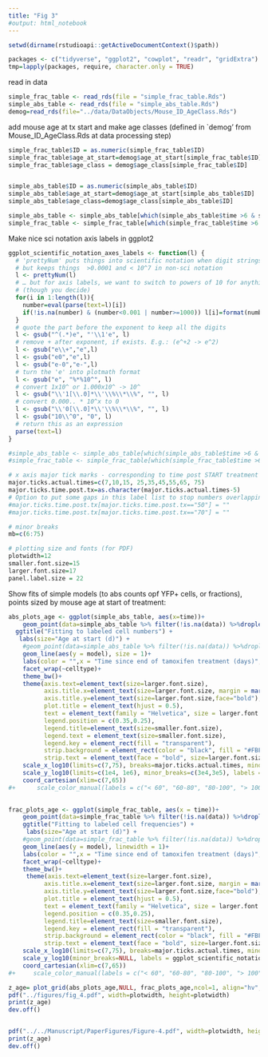 ```yaml
---
title: "Fig 3"
#output: html_notebook
---
```


```r
setwd(dirname(rstudioapi::getActiveDocumentContext()$path))

```

```r
packages <- c("tidyverse", "ggplot2", "cowplot", "readr", "gridExtra") 
tmp=lapply(packages, require, character.only = TRUE)
```

read in data

```r
simple_frac_table <- read_rds(file = "simple_frac_table.Rds")
simple_abs_table <- read_rds(file = "simple_abs_table.Rds")
demog=read_rds(file="../data/DataObjects/Mouse_ID_AgeClass.Rds")
```

add mouse age at tx start and make age classes (defined in `demog' from Mouse_ID_AgeClass.Rds at data processing step)

```r
simple_frac_table$ID = as.numeric(simple_frac_table$ID)
simple_frac_table$age_at_start=demog$age_at_start[simple_frac_table$ID]
simple_frac_table$age_class = demog$age_class[simple_frac_table$ID]


simple_abs_table$ID = as.numeric(simple_abs_table$ID)
simple_abs_table$age_at_start=demog$age_at_start[simple_abs_table$ID]
simple_abs_table$age_class=demog$age_class[simple_abs_table$ID]

simple_abs_table <- simple_abs_table[which(simple_abs_table$time >6 & simple_abs_table$time <67),]
simple_frac_table <- simple_frac_table[which(simple_frac_table$time >6 & simple_frac_table$time <67),]

```

Make nice sci notation axis labels in ggplot2

```r
ggplot_scientific_notation_axes_labels <- function(l) {
  # 'prettyNum' puts things into scientific notation when digit strings get past a certain length,
  # but keeps things  >0.0001 and < 10^7 in non-sci notation
  l <- prettyNum(l)
  # … but for axis labels, we want to switch to powers of 10 for anything >=10^3 or < 0.01
  # (though you decide)
  for(i in 1:length(l)){
    number=eval(parse(text=l)[i])
    if(!is.na(number) & (number<0.001 | number>=1000)) l[i]=format(number, scientific=TRUE)
  }
  # quote the part before the exponent to keep all the digits
  l <- gsub("^(.*)e", "'\\1'e", l)
  # remove + after exponent, if exists. E.g.: (e^+2 -> e^2)
  l <- gsub("e\\+","e",l)  
  l <- gsub("e0","e",l)  
  l <- gsub("e-0","e-",l) 
  # turn the 'e' into plotmath format
  l <- gsub("e", "%*%10^", l)
  # convert 1x10^ or 1.000x10^ -> 10^
  l <- gsub("\\'1[\\.0]*\\'\\%\\*\\%", "", l)
  # convert 0.000.. * 10^x to 0
  l <- gsub("\\'0[\\.0]*\\'\\%\\*\\%", "", l)
  l <- gsub("10\\^0", "0", l)
  # return this as an expression
  parse(text=l)
}

#simple_abs_table <- simple_abs_table[which(simple_abs_table$time >6 & simple_abs_table$time <66),]
#simple_frac_table <- simple_frac_table[which(simple_frac_table$time >6 & simple_frac_table$time <66),]

# x axis major tick marks - corresponding to time post START treatment
major.ticks.actual.times=c(7,10,15, 25,35,45,55,65, 75) 
major.ticks.time.post.tx=as.character(major.ticks.actual.times-5)
# Option to put some gaps in this label list to stop numbers overlapping
#major.ticks.time.post.tx[major.ticks.time.post.tx=="50"] = ""
#major.ticks.time.post.tx[major.ticks.time.post.tx=="70"] = ""

# minor breaks
mb=c(6:75)

# plotting size and fonts (for PDF)
plotwidth=12
smaller.font.size=15
larger.font.size=17
panel.label.size = 22
```

Show fits of simple models (to abs counts opf YFP+ cells, or fractions), points sized by mouse age at start of treatment: 

```r

abs_plots_age <- ggplot(simple_abs_table, aes(x=time))+
    geom_point(data=simple_abs_table %>% filter(!is.na(data)) %>%droplevels(), aes(y = data, size = age_class), alpha=0.3)+ 
  ggtitle("Fitting to labeled cell numbers") +
   labs(size="Age at start (d)") + 
    #geom_point(data=simple_abs_table %>% filter(!is.na(data)) %>%droplevels(), aes(y = data, shape = age_class))+
    geom_line(aes(y = model), size = 1)+
    labs(color = "",x = "Time since end of tamoxifen treatment (days)", y =  bquote(bold('YFP')^bold('+')~bold('cell numbers'))) + 
    facet_wrap(~celltype)+
    theme_bw()+
    theme(axis.text=element_text(size=larger.font.size), 
          axis.title.x=element_text(size=larger.font.size, margin = margin(t = 10, r = 0, b = 0, l = 0)),
          axis.title.y=element_text(size=larger.font.size,face="bold"),
          plot.title = element_text(hjust = 0.5),
          text = element_text(family = "Helvetica", size = larger.font.size),
          legend.position = c(0.35,0.25),
          legend.title=element_text(size=smaller.font.size),
          legend.text = element_text(size=smaller.font.size),
          legend.key = element_rect(fill = "transparent"),
          strip.background = element_rect(color = "black", fill = "#FBFCFC"),
          strip.text = element_text(face = "bold", size=larger.font.size))+
    scale_x_log10(limits=c(7,75), breaks=major.ticks.actual.times, minor_breaks = mb, labels=major.ticks.time.post.tx)+
    scale_y_log10(limits=c(1e4, 1e6), minor_breaks=c(3e4,3e5), labels = ggplot_scientific_notation_axes_labels)+
    coord_cartesian(xlim=c(7,65))
#+      scale_color_manual(labels = c("< 60", "60-80", "80-100", "> 100", "NA"), values = c("#A9CCE3","#82E0AA", "#2471A3", "#1E8449", "#f5f5f5"))
    

frac_plots_age <- ggplot(simple_frac_table, aes(x = time))+
    geom_point(data=simple_frac_table %>% filter(!is.na(data)) %>%droplevels(), aes(y = data, size = age_class), alpha=0.3)+
    ggtitle("Fitting to labeled cell frequencies") +
     labs(size="Age at start (d)") + 
    #geom_point(data=simple_frac_table %>% filter(!is.na(data)) %>%droplevels(), aes(y = data, shape = age_class))+
    geom_line(aes(y = model), linewidth = 1)+
    labs(color = "",x = "Time since end of tamoxifen treatment (days)", y = bquote(bold('Fraction YFP')^bold('+')))+
    facet_wrap(~celltype)+
    theme_bw()+ 
     theme(axis.text=element_text(size=larger.font.size), 
          axis.title.x=element_text(size=larger.font.size, margin = margin(t = 10, r = 0, b = 0, l = 0)),
          axis.title.y=element_text(size=larger.font.size,face="bold"),
          plot.title = element_text(hjust = 0.5),
          text = element_text(family = "Helvetica", size = larger.font.size),
          legend.position = c(0.35,0.25),
          legend.title=element_text(size=smaller.font.size),
          legend.key = element_rect(fill = "transparent"),
          strip.background = element_rect(color = "black", fill = "#FBFCFC"),
          strip.text = element_text(face = "bold", size=larger.font.size))+
    scale_x_log10(limits=c(7,75), breaks=major.ticks.actual.times, minor_breaks = mb, labels=major.ticks.time.post.tx)+
    scale_y_log10(minor_breaks=NULL, labels = ggplot_scientific_notation_axes_labels)+
    coord_cartesian(xlim=c(7,65))
#+     scale_color_manual(labels = c("< 60", "60-80", "80-100", "> 100", "NA"), values = c("#A9CCE3","#82E0AA", "#2471A3", "#1E8449", "#f5f5f5")) # trims the x-axis

z_age= plot_grid(abs_plots_age,NULL, frac_plots_age,ncol=1, align="hv", labels = c('A', '', 'B'), label_size = panel.label.size, axis = "lr", rel_heights = c(1, 0.1, 1))#,shared_legend = TRUE, rel_heights = c(1, 1,0.1))
pdf("../figures/fig_4.pdf", width=plotwidth, height=plotwidth)
print(z_age)
dev.off()


pdf("../../Manuscript/PaperFigures/Figure-4.pdf", width=plotwidth, height=plotwidth)
print(z_age)
dev.off()

```

